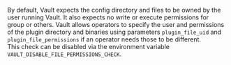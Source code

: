 By default, Vault expects the config directory and files to be owned by the
user running Vault. It also expects no write or execute permissions for group or others.
Vault allows operators to specify the user and permissions of the plugin directory and binaries 
using parameters `plugin_file_uid` and `plugin_file_permissions` if an operator needs those to be different.  
This check can be disabled via the environment variable `VAULT_DISABLE_FILE_PERMISSIONS_CHECK`.